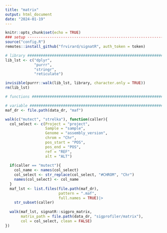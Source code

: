 ```yaml
---
title: "matrix"
output: html_document
date: "2024-01-19"
---
```


```r
knitr::opts_chunk$set(echo = TRUE)
### setup ----------------------------------------------------------------------
source("config.R")
remotes::install_github("frvirard/signatR", auth_token = token)

# library ######################################################################
lib_lst <- c("dplyr",
             "purrr",
             "stringr",
             "reticulate")

invisible(purrr::walk(lib_lst, library, character.only = TRUE))
rm(lib_lst)

# functions ####################################################################

# variable #####################################################################
maf_dr <- file.path(data_dr, "maf")
```

```r
walk(c("mutect", "strelka"), function(caller){
  col_select <- c(Project = "project",
                  Sample = "sample",
                  Genome = "assembly_version",
                  chrom = "Chr",
                  pos_start = "POS",
                  pos_end = "POS",
                  ref = "REF",
                  alt = "ALT")
  
  if(caller == "mutect"){
    col_name <- names(col_select)
    col_select <- str_replace(col_select, "#CHROM", "Chr")
    names(col_select) <- col_name
  }
  maf_lst <- list.files(file.path(maf_dr), 
                        pattern = ".maf", 
                        full.names = TRUE)|>
    str_subset(caller)
  
  walk(maf_lst, signatR::sigpro_matrix, 
       matrix_path = file.path(data_dr, "sigprofiler/matrix"),
       col = col_select, clean = FALSE)
})
```

